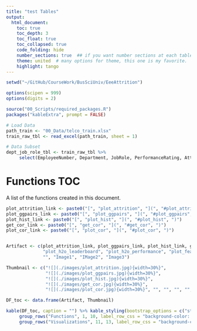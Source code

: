 ```yaml
---
title: "test Tables"
output:
  html_document:
    toc: true
    toc_depth: 3
    toc_float: true
    toc_collapsed: true
    code_folding: hide
    number_sections: true  ## if you want number sections at each table header
    theme: united  # many options for theme, this one is my favorite.
    highlight: tango 
---
```


```r
setwd("~/GitHub/CourseWork/BusSciUniv/EeeAttrition")

options(scipen = 999)
options(digits = 2)

source("00_Scripts/required_packages.R")
packages("kableExtra", prompt = FALSE)

# Load Data
path_train <- "00_Data/telco_train.xlsx"
train_raw_tbl <- read_excel(path_train, sheet = 1)

# Data Subset
dept_job_role_tbl <- train_raw_tbl %>% 
     select(EmployeeNumber, Department, JobRole, PerformanceRating, Attrition)
```

# Functions TOC

A list of the functions created in this document.

```r
plot_attrition_link <- paste0("[", "plot_attrition", "](", "#plot_attrition", ")")
plot_ggpairs_link <- paste0("[", "plot_ggpairs", "](", "#plot_ggpairs", ")")
plot_hist_link <- paste0("[", "plot_hist", "](", "#plot_hist", ")")
get_cor_link <- paste0("[", "get_cor", "](", "#get_cor", ")")
plot_cor_link <- paste0("[", "plot_cor", "](", "#plot_cor", ")")


Artifact <- c(plot_attrition_link, plot_ggpairs_link, plot_hist_link, get_cor_link, plot_cor_link, 
              "plot_h2o_leaderboard", "plot_h2o_performance", "plot_features_tq", "plot_explanations_tq", 
              "", "Image1", "IMage2", "Image3")

Thumbnail <- c("![](./images/plot_attrition.jpg){width=30%}",
               "![](./images/plot_ggpairs.jpg){width=30%}",
               "![](./images/plot_hist.jpg){width=30%}", 
               "![](./images/get_cor.jpg){width=30%}", 
               "![](./images/plot_cor.jpg){width=30%}", "", "", "", "", "", "Image1Link", "Image2Link", "Image3Link")

DF_toc <- data.frame(Artifact, Thumbnail)

kable(DF_toc, caption = "") %>% kable_styling(bootstrap_options = c("striped", "hover", "condensed", "responsive"), full_width = F) %>% 
     group_rows("Functions", 1, 10, label_row_css = "background-color: #666; color: #fff;") %>% 
     group_rows("Visualizations", 11, 13, label_row_css = "background-color: #666; color: #fff;")
```
